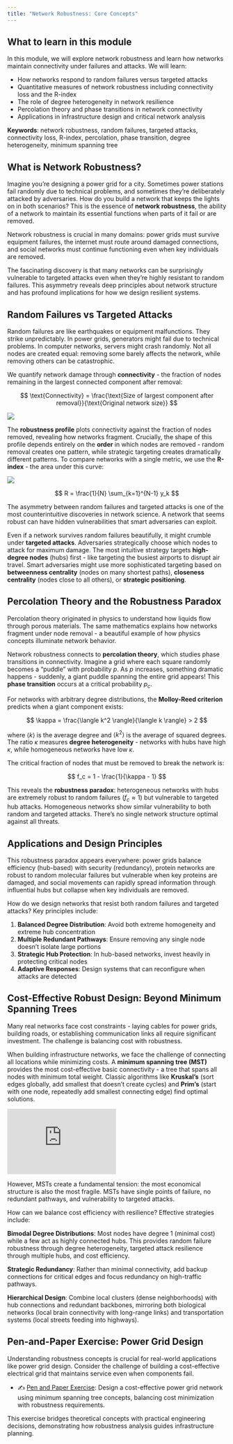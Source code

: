 ```yaml
---
title: "Network Robustness: Core Concepts"
---
```


## What to learn in this module

In this module, we will explore network robustness and learn how networks maintain connectivity under failures and attacks. We will learn:

- How networks respond to random failures versus targeted attacks
- Quantitative measures of network robustness including connectivity loss and the R-index
- The role of degree heterogeneity in network resilience
- Percolation theory and phase transitions in network connectivity
- Applications in infrastructure design and critical network analysis

**Keywords**: network robustness, random failures, targeted attacks, connectivity loss, R-index, percolation, phase transition, degree heterogeneity, minimum spanning tree

## What is Network Robustness?

Imagine you're designing a power grid for a city. Sometimes power stations fail randomly due to technical problems, and sometimes they're deliberately attacked by adversaries. How do you build a network that keeps the lights on in both scenarios? This is the essence of **network robustness**, the ability of a network to maintain its essential functions when parts of it fail or are removed.

::: {.column-margin}
Network robustness is crucial in many domains: power grids must survive equipment failures, the internet must route around damaged connections, and social networks must continue functioning even when key individuals are removed.
:::

The fascinating discovery is that many networks can be surprisingly vulnerable to targeted attacks even when they're highly resistant to random failures. This asymmetry reveals deep principles about network structure and has profound implications for how we design resilient systems.

## Random Failures vs Targeted Attacks

Random failures are like earthquakes or equipment malfunctions. They strike unpredictably. In power grids, generators might fail due to technical problems. In computer networks, servers might crash randomly. Not all nodes are created equal: removing some barely affects the network, while removing others can be catastrophic.


We quantify network damage through **connectivity** - the fraction of nodes remaining in the largest connected component after removal:

$$
\text{Connectivity} = \frac{\text{Size of largest component after removal}}{\text{Original network size}}
$$

![](../figs/single-node-failure.jpg){#fig-single-node-failure fig-alt="The impact of removing a single node varies based on which node is removed."}

The **robustness profile** plots connectivity against the fraction of nodes removed, revealing how networks fragment. Crucially, the shape of this profile depends entirely on the **order** in which nodes are removed - random removal creates one pattern, while strategic targeting creates dramatically different patterns. To compare networks with a single metric, we use the **R-index** - the area under this curve:

![](../figs/robustness-profile.jpg){#fig-multiple-node-failure fig-alt="Robustness profile of a network for a sequential failure of nodes."}

$$
R = \frac{1}{N} \sum_{k=1}^{N-1} y_k
$$

::: {.column-margin}
The asymmetry between random failures and targeted attacks is one of the most counterintuitive discoveries in network science. A network that seems robust can have hidden vulnerabilities that smart adversaries can exploit.
:::

Even if a network survives random failures beautifully, it might crumble under **targeted attacks**. Adversaries strategically choose which nodes to attack for maximum damage. The most intuitive strategy targets **high-degree nodes** (hubs) first - like targeting the busiest airports to disrupt air travel. Smart adversaries might use more sophisticated targeting based on **betweenness centrality** (nodes on many shortest paths), **closeness centrality** (nodes close to all others), or **strategic positioning**.

## Percolation Theory and the Robustness Paradox

::: {.column-margin}
Percolation theory originated in physics to understand how liquids flow through porous materials. The same mathematics explains how networks fragment under node removal - a beautiful example of how physics concepts illuminate network behavior.
:::

Network robustness connects to **percolation theory**, which studies phase transitions in connectivity. Imagine a grid where each square randomly becomes a "puddle" with probability $p$. As $p$ increases, something dramatic happens - suddenly, a giant puddle spanning the entire grid appears! This **phase transition** occurs at a critical probability $p_c$.

For networks with arbitrary degree distributions, the **Molloy-Reed criterion** predicts when a giant component exists:

$$
\kappa = \frac{\langle k^2 \rangle}{\langle k \rangle} > 2
$$

where $\langle k \rangle$ is the average degree and $\langle k^2 \rangle$ is the average of squared degrees. The ratio $\kappa$ measures **degree heterogeneity** - networks with hubs have high $\kappa$, while homogeneous networks have low $\kappa$.

The critical fraction of nodes that must be removed to break the network is:

$$
f_c = 1 - \frac{1}{\kappa - 1}
$$

This reveals the **robustness paradox**: heterogeneous networks with hubs are extremely robust to random failures ($f_c \approx 1$) but vulnerable to targeted hub attacks. Homogeneous networks show similar vulnerability to both random and targeted attacks. There's no single network structure optimal against all threats.


## Applications and Design Principles

This robustness paradox appears everywhere: power grids balance efficiency (hub-based) with security (redundancy), protein networks are robust to random molecular failures but vulnerable when key proteins are damaged, and social movements can rapidly spread information through influential hubs but collapse when key individuals are removed.

How do we design networks that resist both random failures and targeted attacks? Key principles include:

1. **Balanced Degree Distribution**: Avoid both extreme homogeneity and extreme hub concentration
2. **Multiple Redundant Pathways**: Ensure removing any single node doesn't isolate large portions
3. **Strategic Hub Protection**: In hub-based networks, invest heavily in protecting critical nodes
4. **Adaptive Responses**: Design systems that can reconfigure when attacks are detected

## Cost-Effective Robust Design: Beyond Minimum Spanning Trees

::: {.column-margin}
Many real networks face cost constraints - laying cables for power grids, building roads, or establishing communication links all require significant investment. The challenge is balancing cost with robustness.
:::

When building infrastructure networks, we face the challenge of connecting all locations while minimizing costs. A **minimum spanning tree (MST)** provides the most cost-effective basic connectivity - a tree that spans all nodes with minimum total weight. Classic algorithms like **Kruskal's** (sort edges globally, add smallest that doesn't create cycles) and **Prim's** (start with one node, repeatedly add smallest connecting edge) find optimal solutions.

::: {.column-margin}

<iframe width="250" height="150" src="https://www.youtube.com/embed/8i2XsxU-VL4?si=CpHuQc4CPcjdE29o" title="YouTube video player" frameborder="0" allow="accelerometer; autoplay; clipboard-write; encrypted-media; gyroscope; picture-in-picture; web-share" referrerpolicy="strict-origin-when-cross-origin" allowfullscreen></iframe>

:::

However, MSTs create a fundamental tension: the most economical structure is also the most fragile. MSTs have single points of failure, no redundant pathways, and vulnerability to targeted attacks.

How can we balance cost efficiency with resilience? Effective strategies include:

**Bimodal Degree Distributions**: Most nodes have degree 1 (minimal cost) while a few act as highly connected hubs. This provides random failure robustness through degree heterogeneity, targeted attack resilience through multiple hubs, and cost efficiency.

**Strategic Redundancy**: Rather than minimal connectivity, add backup connections for critical edges and focus redundancy on high-traffic pathways.

**Hierarchical Design**: Combine local clusters (dense neighborhoods) with hub connections and redundant backbones, mirroring both biological networks (local brain connectivity with long-range links) and transportation systems (local streets feeding into highways).

## Pen-and-Paper Exercise: Power Grid Design

Understanding robustness concepts is crucial for real-world applications like power grid design. Consider the challenge of building a cost-effective electrical grid that maintains service even when components fail.

- ✍️ [Pen and Paper Exercise](./pen-and-paper/exercise.pdf): Design a cost-effective power grid network using minimum spanning tree concepts, balancing cost minimization with robustness requirements.

This exercise bridges theoretical concepts with practical engineering decisions, demonstrating how robustness analysis guides infrastructure planning.